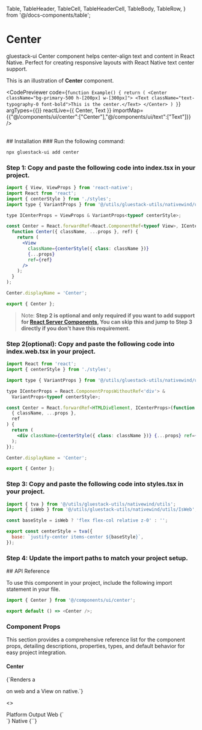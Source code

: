 
  Table,
  TableHeader,
  TableCell,
  TableHeaderCell,
  TableBody,
  TableRow,
} from '@/docs-components/table';

# Center

gluestack-ui Center component helps center-align text and content in React Native. Perfect for creating responsive layouts with React Native text center support.

This is an illustration of **Center** component.


  

  
  
  <CodePreviewer
  code={`function Example() {
    return (
      <Center className="bg-primary-500 h-[200px] w-[300px]">
        <Text className="text-typography-0 font-bold">This is the center.</Text>
      </Center>
    )
  }`}
  argTypes={{}}
  reactLive={{ Center, Text }}
  importMap={{"@/components/ui/center":["Center"],"@/components/ui/text":["Text"]}}
/>

<br />
## Installation

<Tabs>
<TabItem label="CLI">
### Run the following command:

```bash
npx gluestack-ui add center
```

</TabItem>
<TabItem label="Manual">

### Step 1: Copy and paste the following code into index.tsx in your project.

```jsx
import { View, ViewProps } from 'react-native';
import React from 'react';
import { centerStyle } from './styles';
import type { VariantProps } from '@/utils/gluestack-utils/nativewind/utils';

type ICenterProps = ViewProps & VariantProps<typeof centerStyle>;

const Center = React.forwardRef<React.ComponentRef<typeof View>, ICenterProps>(
  function Center({ className, ...props }, ref) {
    return (
      <View
        className={centerStyle({ class: className })}
        {...props}
        ref={ref}
      />
    );
  }
);

Center.displayName = 'Center';

export { Center };

```

> Note: **Step 2 is optional and only required if you want to add support for [React Server Components](https://vercel.com/blog/understanding-react-server-components), You can skip this and jump to Step 3 directly if you don't have this requirement.**

### Step 2(optional): Copy and paste the following code into index.web.tsx in your project.

```jsx
import React from 'react';
import { centerStyle } from './styles';

import type { VariantProps } from '@/utils/gluestack-utils/nativewind/utils';

type ICenterProps = React.ComponentPropsWithoutRef<'div'> &
  VariantProps<typeof centerStyle>;

const Center = React.forwardRef<HTMLDivElement, ICenterProps>(function Center(
  { className, ...props },
  ref
) {
  return (
    <div className={centerStyle({ class: className })} {...props} ref={ref} />
  );
});

Center.displayName = 'Center';

export { Center };

```

### Step 3: Copy and paste the following code into styles.tsx in your project.

```jsx
import { tva } from '@/utils/gluestack-utils/nativewind/utils';
import { isWeb } from '@/utils/gluestack-utils/nativewind/utils/IsWeb';

const baseStyle = isWeb ? 'flex flex-col relative z-0' : '';

export const centerStyle = tva({
  base: `justify-center items-center ${baseStyle}`,
});

```

### Step 4: Update the import paths to match your project setup.

</TabItem>
</Tabs>
## API Reference

To use this component in your project, include the following import statement in your file.

```ts
import { Center } from '@/components/ui/center';
```

```ts
export default () => <Center />;
```

### Component Props

This section provides a comprehensive reference list for the component props, detailing descriptions, properties, types, and default behavior for easy project integration.

#### Center

<p>{`Renders a <div /> on web and a View on native.`}</p>

<>
  <Table>
    <TableHeader>
      <TableHeaderCell>Platform</TableHeaderCell>
      <TableHeaderCell>Output</TableHeaderCell>
    </TableHeader>
    <TableBody>
      <TableRow>
        <TableCell>
          <InlineCode>Web</InlineCode>
        </TableCell>
        <TableCell>{`<div />`}</TableCell>
      </TableRow>
      <TableRow>
        <TableCell>
          <InlineCode>Native</InlineCode>
        </TableCell>
        <TableCell>{`<View />`}</TableCell>
      </TableRow>
    </TableBody>
  </Table>
</>